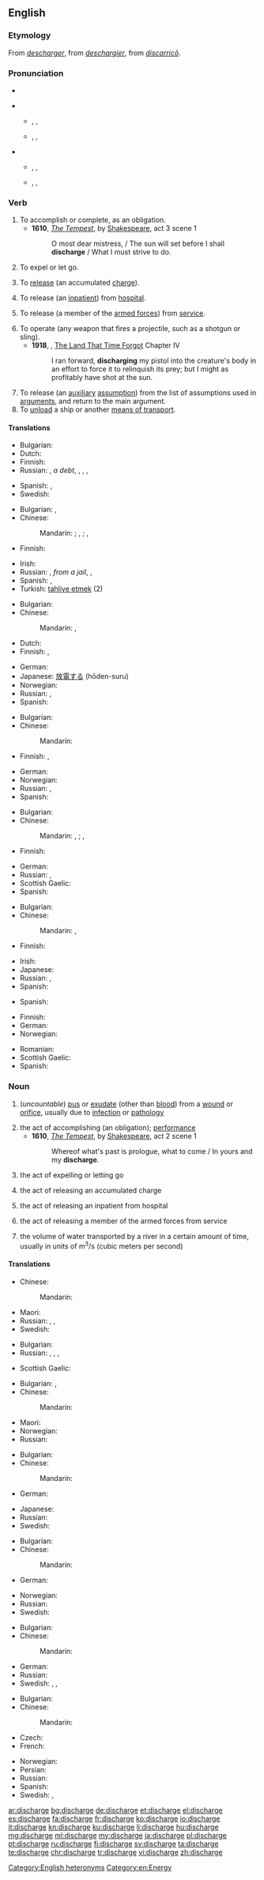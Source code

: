 ==English==

===Etymology===
From {{etyl|xno|en}} ''[[descharger]]'', from {{etyl|fro|en}} ''[[deschargier]]'', from {{etyl|LL.|en}} ''[[discarrico|discarricō]]''.

===Pronunciation===
* {{audio|En-us-discharge.ogg|Audio (US)}}
{{rel-top|pronunciations}}
* {{a|RP}}
** {{qualifier|verb}} {{enPR|dĭschäj'}}, {{IPA|/dɪsˈtʃɑːdʒ/}}, {{X-SAMPA|/dIs"tSA:dZ/}}
** {{qualifier|noun}} {{enPR|dĭs'chäj}}, {{IPA|/ˈdɪstʃɑːdʒ/}}, {{X-SAMPA|/"dIstSA:dZ/}}
* {{a|US}}
** {{qualifier|verb}} {{enPR|dĭschärj'}}, {{IPA|/dɪsˈtʃɑrdʒ/}}, {{X-SAMPA|/dIs"tSArdZ/}}
** {{qualifier|noun}} {{enPR|dĭs'chärj}}, {{IPA|/ˈdɪstʃɑrdʒ/}}, {{X-SAMPA|/"dIstSArdZ/}}
{{rel-bottom}}

===Verb===
{{en-verb|discharg|ing}}

# To accomplish or complete, as an obligation.
#* '''1610''', ''[[s:The Tempest|The Tempest]]'', by [[w:William Shakespeare|Shakespeare]], act 3 scene 1
#*: O most dear mistress, / The sun will set before I shall '''discharge''' / What I must strive to do.
# To expel or let go.
# {{context|electricity|lang=en}} To [[release]] (an accumulated [[charge]]).
# {{context|medicine|lang=en}} To release (an [[inpatient]]) from [[hospital]].
# {{context|military|lang=en}} To release (a member of the [[armed forces]]) from [[service]].
# To operate (any weapon that fires a projectile, such as a shotgun or sling).
#* '''1918''', {{w|Edgar Rice Burroughs}}, [[w:The Land That Time Forgot (novel)|The Land That Time Forgot]] Chapter IV
#*: I ran forward, '''discharging''' my pistol into the creature's body in an effort to force it to relinquish its prey; but I might as profitably have shot at the sun.
# To release (an [[auxiliary]] [[assumption]]) from the list of assumptions used in [[argument]]s, and return to the main argument.
# To [[unload]] a ship or another [[means of transport]].

====Translations====
{{trans-top|to accomplish or complete, as an obligation}}
* Bulgarian: {{t+|bg|изпълнявам|tr=izpălnjavam|sc=Cyrl}}
* Dutch: {{t+|nl|voltooien}}
* Finnish: {{t+|fi|täyttää}}
* Russian: {{t+|ru|выплачивать|tr=vypláčivat’}} {{impf}}, {{t+|ru|выплатить|tr=výplatit’}} {{pf.}} ''a debt'', {{t+|ru|выполнять|tr=vypolnját’}} {{impf}}, {{t+|ru|выполнить|tr=výpolnit’}} {{pf.}}, {{t+|ru|осуществлять|tr=osuščestvlját’}} {{impf}}, {{t+|ru|осуществить|tr=osuščestvít’}} {{pf.}}
{{trans-mid}}
* Spanish: {{t+|es|cumplir}}, {{t+|es|completar}}
* Swedish: {{t+|sv|klarera}}
{{trans-bottom}}

{{trans-top|to expel or let go}}
* Bulgarian: {{t+|bg|освобождавам|tr=osvoboždavam|sc=Cyrl}},  {{t+|bg|изпускам|tr=izpusksam|sc=Cyrl}}
* Chinese:
*: Mandarin: {{t|cmn|排放|tr=páifàng|sc=Hani}}; {{t-|cmn|釋放|sc=Hani}}, {{t-|cmn|释放|tr=shìfàng|sc=Hani}}; {{t|cmn|免職|sc=Hani}}, {{t|cmn|免职|tr=miǎnzhí|sc=Hani}}
* Finnish: {{t+|fi|päästää}}
{{trans-mid}}
* Irish: {{t-|ga|scaoil}}
* Russian: {{t+|ru|освобождать|tr=osvoboždát’}} {{impf}}, {{t+|ru|освободить|tr=osvobodít’}} {{pf.}} ''from a jail'', {{t+|ru|увольнять|tr=uvol’nját’}} {{impf}}, {{t+|ru|уволить|tr=uvólit’}} {{pf.}}
* Spanish: {{t+|es|despedir}}, {{t+|es|descargar}}
* Turkish: [[tahliye etmek]] (2)
{{trans-bottom}}

{{trans-top|(electricity) the act of releasing an accumulated charge}}
* Bulgarian: {{t+|bg|разреждам|tr=razreždam|sc=Cyrl}}
* Chinese:
*: Mandarin: {{t|cmn|放電|sc=Hani}}, {{t|cmn|放电|tr=fàngdiàn|sc=Hani}}
* Dutch: {{t+|nl|ontladen}}
* Finnish: {{t-|fi|purkautua}},  {{t+|fi|purkaa}}
{{trans-mid}}
* German: {{t-|de|entladen}}
* Japanese: [[放電]]する (hōden-suru)
* Norwegian: {{t-|no|utlade}}
* Russian: {{t+|ru|разряжать|tr=razrjažát’}} {{impf}}, {{t+|ru|разрядить|tr=razrjadít’}} {{pf.}}
* Spanish: {{t+|es|descargo|m}}
{{trans-bottom}}

{{trans-top|(medicine) to release (an inpatient) from hospital}}
* Bulgarian: {{t+|bg|изписвам|sc=izpisvam|sc=Cyrl}}
* Chinese:
*: Mandarin: {{t|cmn|使出院|tr=shǐchū yuàn|sc=Hani}}
* Finnish: {{t+|fi|päästää}},  {{t+|fi|lähettää}}
{{trans-mid}}
* German: {{t+|de|entlassen}}
* Norwegian: {{t-|no|utskrive}}
* Russian: {{t+|ru|выписывать|tr=vypísyvat’}} {{impf}}, {{t+|ru|выписать|tr=výpisat’}} {{pf.}}
* Spanish: {{t+|es|descargo|m}}
{{trans-bottom}}

{{trans-top|(military) to release (a member of the armed forces) from service}}
* Bulgarian: {{t+|bg|уволнявам|tr=uvolnjavam|sc=Cyrl}}
* Chinese:
*: Mandarin: {{t-|cmn|釋放|sc=Hani}}, {{t-|cmn|释放|tr=shìfàng|sc=Hani}}; {{t|cmn|使退役|tr=shǐ tuì yì|sc=Hani}}, {{t|cmn|使退伍|tr=shǐ tuì wǔ|sc=Hani}}
* Finnish: {{t+|fi|vapauttaa}}
{{trans-mid}}
* German: {{t+|de|entlassen}}
* Russian: {{t+|ru|демобилизовывать|tr=demobilizóvyvat’}} {{impf}}, {{t+|ru|демобилизовать|tr=demobilizovát’}} {{pf.}}
* Scottish Gaelic: {{t-|gd|cuir à dreuchd}}
* Spanish: {{t+|es|despedir}}
{{trans-bottom}}

{{trans-top|to operate (any weapon that fires a projectile, such as a shotgun or sling)}}
* Bulgarian: {{t+|bg|изстрелвам|tr=izstrelvam|sc=Cyrl}}
* Chinese:
*: Mandarin: {{t|cmn|發射|sc=Hani}}, {{t|cmn|发射|tr=fāshè|sc=Hani}}
* Finnish: {{t+|fi|laukaista}}
{{trans-mid}}
* Irish: {{t-|ga|scaoil}}
* Japanese: {{t+|ja|発射|alt=発射する|tr=はっしゃする, hassha-surú}}
* Russian: {{t+|ru|запускать|tr=zapuskát'}} {{impf}},  {{t+|ru|запустить|tr=zapustít'}} {{pf.}}
* Spanish: {{t+|es|disparar}}
{{trans-bottom}}

{{trans-top|to stop using (an auxiliary assumption)}}
* Spanish: {{t+|es|descargo|m}}
{{trans-mid}}
{{trans-bottom}}

{{trans-top|unload}}
* Finnish: {{t+|fi|purkaa}}
* German: {{t-|de|entladen}}
* Norwegian: {{t-|no|losse}}
{{trans-mid}}
* Romanian: {{t+|ro|descărca}}
* Scottish Gaelic: {{t-|gd|di-luchdaich}}
* Spanish: {{t+|es|descargo|m}}
{{trans-bottom}}

===Noun===
{{en-noun|~}}
{{wikipedia}}

# {{context|symptom|lang=en}} (''uncountable'') [[pus]] or [[exudate]] (other than [[blood]]) from a [[wound]] or [[orifice]], usually due to [[infection]] or [[pathology]]
# the act of accomplishing (an obligation); [[performance]]
#* '''1610''', ''[[s:The Tempest|The Tempest]]'', by [[w:William Shakespeare|Shakespeare]], act 2 scene 1
#*: Whereof what's past is prologue, what to come / In yours and my '''discharge'''.
# the act of expelling or letting go
# {{context|electricity|lang=en}} the act of releasing an accumulated charge
# {{context|medicine|lang=en}} the act of releasing an inpatient from hospital
# {{context|military|lang=en}} the act of releasing a member of the armed forces from service
# {{context|hydrology|lang=en}} the volume of water transported by a river in a certain amount of time, usually in units of m<sup>3</sup>/s (cubic meters per second)

====Translations====
{{trans-top|pus or exudate from a wound or orifice}}
* Chinese:
*: Mandarin: {{t|cmn|流出|sc=Hani}}
{{trans-mid}}
* Maori: {{t-|mi|ero}}
* Russian: {{t+|ru|выпускание|n|tr=vypuskánije|sc=Cyrl}}, {{t+|ru|выделение|n|tr=vyd'el'énije|sc=Cyrl}}, {{t+|ru|сукровица|f|tr=sukrovíca|sc=Cyrl}} {{qualifier|serum discharge}}
* Swedish: {{t-|sv|utsöndring|c}}
{{trans-bottom}}

{{trans-top|act of accomplishing (an obligation)}}
* Bulgarian: {{t+|bg|изпълнение|n|tr=izpălnenie|sc=Cyrl}}
* Russian: {{t+|ru|выплата|f|tr=výplata|sc=Cyrl}} {{qualifier|of a debt}}, {{t+|ru|выполнение|n|tr=vypoln'énije|sc=Cyrl}}, {{t+|ru|исполнение|n|tr=ispoln'énije|sc=Cyrl}}, {{t+|ru|осуществление|n|tr=osuščestvl'énije|sc=Cyrl}}
{{trans-mid}}
* Scottish Gaelic: {{qualifier|of debt}} {{t-|gd|ìoc|m}}
{{trans-bottom}}

{{trans-top|act of expelling or letting go}}
* Bulgarian: {{t+|bg|освобождаване|n|tr=osvoboždavanie|sc=Cyrl}},  {{t+|bg|изпускане|n|tr=izpuskane|sc=Cyrl}}
* Chinese:
*: Mandarin: {{t|cmn|免職|sc=Hani}}
{{trans-mid}}
* Maori: {{t-|mi|rukenga}}
* Norwegian: {{t-|no|utvisning|m}}
* Russian: {{t+|ru|увольнение|n|tr=uvol'n'énije}}
{{trans-bottom}}

{{trans-top|act of releasing an accumulated charge}}
* Bulgarian: {{t+|bg|разряд|m|tr=razrjad|sc=Cyrl}}
* Chinese:
*: Mandarin: {{t|cmn|放電|sc=Hani}}
* German: {{t+|de|Entladung|f}}
{{trans-mid}}
* Japanese: {{t-|ja|放電|tr=hōden|sc=Jpan}}
* Russian: {{t+|ru|разряд|m|tr=razr'ád}}
* Swedish: {{t-|sv|urladdning|c}}
{{trans-bottom}}

{{trans-top|act of releasing an inpatient from hospital}}
* Bulgarian: {{t-|bg|изписване|n|tr=izpisvane|sc=Cyrl}}
* Chinese:
*: Mandarin: {{t-|cmn|出院|sc=Hani}}
* German: {{t+|de|Entlassung|f}}
{{trans-mid}}
* Norwegian: {{t-|no|utskrivning|m}}
* Russian: {{t+|ru|выписка|f|tr=výpiska}}
* Swedish: {{t-|sv|utskrivning|c}}
{{trans-bottom}}

{{trans-top|act of releasing a member of the armed forces from service}}
* Bulgarian: {{t+|bg|уволнение|n|tr=uvolnenie|sc=Cyrl}}
* Chinese:
*: Mandarin: {{t-|cmn|釋放|sc=Hani}}{{t|cmn|退役|sc=Hani}}{{t|cmn|退伍|sc=Hani}}
{{trans-mid}}
* German: {{t+|de|Entlassung|f}}
* Russian: {{t+|ru|демобилизация|f|tr=d'emobilizácija}}
* Swedish: {{t-|sv|utryckning|c}}, {{t+|sv|muck}}, {{t+|sv|avsked|n}}
{{trans-bottom}}

{{trans-top|volume of water transported by a river in a certain amount of time}}
* Bulgarian: {{t+|bg|дебит|m|tr=debit|sc=Cyrl}}
* Chinese:
*: Mandarin: {{t|cmn|流出量|sc=Hani}}
* Czech: {{t+|cs|průtok}}
* French: {{t+|fr|débit|m}}
{{trans-mid}}
* Norwegian: {{t-|no|vannføring|m}}
* Persian: {{t-|fa|دبى|sc=fa-Arab}}
* Russian: {{t+|ru|расход|m|tr=rasχód}}
* Spanish: {{t+|es|caudal}}
* Swedish: {{t+|sv|flöde|n}}, {{t-|sv|vattenföring|c}}
{{trans-bottom}}

[[Category:English heteronyms]]
[[Category:en:Energy]]

[[ar:discharge]]
[[bg:discharge]]
[[de:discharge]]
[[et:discharge]]
[[el:discharge]]
[[es:discharge]]
[[fa:discharge]]
[[fr:discharge]]
[[ko:discharge]]
[[io:discharge]]
[[it:discharge]]
[[kn:discharge]]
[[ku:discharge]]
[[li:discharge]]
[[hu:discharge]]
[[mg:discharge]]
[[ml:discharge]]
[[my:discharge]]
[[ja:discharge]]
[[pl:discharge]]
[[pt:discharge]]
[[ru:discharge]]
[[fi:discharge]]
[[sv:discharge]]
[[ta:discharge]]
[[te:discharge]]
[[chr:discharge]]
[[tr:discharge]]
[[vi:discharge]]
[[zh:discharge]]